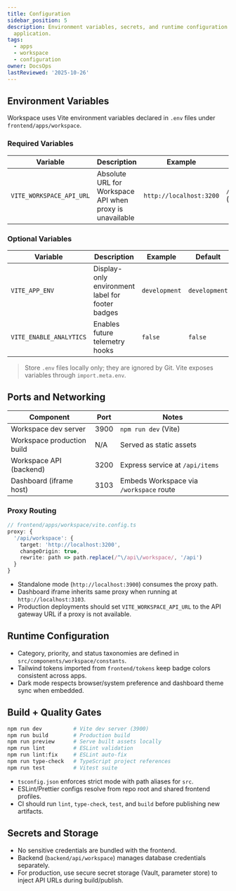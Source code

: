 ```yaml
---
title: Configuration
sidebar_position: 5
description: Environment variables, secrets, and runtime configuration for the Workspace
  application.
tags:
  - apps
  - workspace
  - configuration
owner: DocsOps
lastReviewed: '2025-10-26'
---
```

## Environment Variables

Workspace uses Vite environment variables declared in `.env` files under `frontend/apps/workspace`.

### Required Variables

| Variable | Description | Example | Default |
|----------|-------------|---------|---------|
| `VITE_WORKSPACE_API_URL` | Absolute URL for Workspace API when proxy is unavailable | `http://localhost:3200` | `/api/workspace` (Vite proxy) |

### Optional Variables

| Variable | Description | Example | Default |
|----------|-------------|---------|---------|
| `VITE_APP_ENV` | Display-only environment label for footer badges | `development` | `development` |
| `VITE_ENABLE_ANALYTICS` | Enables future telemetry hooks | `false` | `false` |

> Store `.env` files locally only; they are ignored by Git. Vite exposes variables through `import.meta.env`.

## Ports and Networking

| Component | Port | Notes |
|-----------|------|-------|
| Workspace dev server | 3900 | `npm run dev` (Vite) |
| Workspace production build | N/A | Served as static assets |
| Workspace API (backend) | 3200 | Express service at `/api/items` |
| Dashboard (iframe host) | 3103 | Embeds Workspace via `/workspace` route |

### Proxy Routing

```ts
// frontend/apps/workspace/vite.config.ts
proxy: {
  '/api/workspace': {
    target: 'http://localhost:3200',
    changeOrigin: true,
    rewrite: path => path.replace(/^\/api\/workspace/, '/api')
  }
}
```

- Standalone mode (`http://localhost:3900`) consumes the proxy path.
- Dashboard iframe inherits same proxy when running at `http://localhost:3103`.
- Production deployments should set `VITE_WORKSPACE_API_URL` to the API gateway URL if a proxy is not available.

## Runtime Configuration

- Category, priority, and status taxonomies are defined in `src/components/workspace/constants`.
- Tailwind tokens imported from `frontend/tokens` keep badge colors consistent across apps.
- Dark mode respects browser/system preference and dashboard theme sync when embedded.

## Build + Quality Gates

```bash
npm run dev          # Vite dev server (3900)
npm run build        # Production build
npm run preview      # Serve built assets locally
npm run lint         # ESLint validation
npm run lint:fix     # ESLint auto-fix
npm run type-check   # TypeScript project references
npm run test         # Vitest suite
```

- `tsconfig.json` enforces strict mode with path aliases for `src`.
- ESLint/Prettier configs resolve from repo root and shared frontend profiles.
- CI should run `lint`, `type-check`, `test`, and `build` before publishing new artifacts.

## Secrets and Storage

- No sensitive credentials are bundled with the frontend.
- Backend (`backend/api/workspace`) manages database credentials separately.
- For production, use secure secret storage (Vault, parameter store) to inject API URLs during build/publish.

